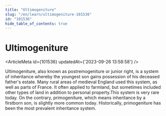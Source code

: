 ```yaml
---
title: "Ultimogeniture"
slug: "/en/learn/ultimogeniture-101536"
id: "101536"
hide_table_of_contents: true
---
```



# Ultimogeniture

<ArticleMeta id={101536} updatedAt={'2023-09-26 13:58:58'} />
<div className='border-solid border-b border-t-0 my-4 border-[var(--ifm-color-gray-300)]' />

Ultimogeniture, also known as postremogeniture or junior right, is a system of inheritance whereby the youngest son gains possession of his deceased father's estate. Many rural areas of medieval England used this system, as well as parts of France. It often applied to farmland, but sometimes included other types of land in addition to personal property.This system is very rare today. On the contrary, primogeniture, which means inheritance by a firstborn son, is slightly more common today. Historically, primogeniture has been the most prevalent inheritance system.
